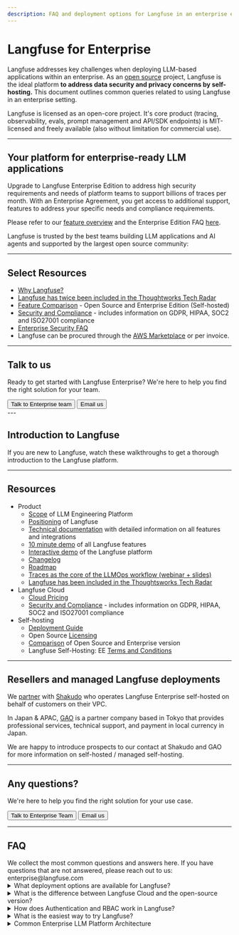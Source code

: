 ```yaml
---
description: FAQ and deployment options for Langfuse in an enterprise environment.
---
```


# Langfuse for Enterprise

Langfuse addresses key challenges when deploying LLM-based applications within an enterprise. As an [open source](/open-source) project, Langfuse is the ideal platform **to address data security and privacy concerns by self-hosting.** This document outlines common queries related to using Langfuse in an enterprise setting.

Langfuse is licensed as an open-core project. It's core product (tracing, observability, evals, prompt management and API/SDK endpoints) is MIT-licensed and freely available (also without limitation for commercial use).

---

## Your platform for enterprise-ready LLM applications

Upgrade to Langfuse Enterprise Edition to address high security requirements and needs of platform teams to support billions of traces per month. With an Enterprise Agreement, you get access to additional support, features to address your specific needs and compliance requirements.

Please refer to our [feature overview](/pricing-self-host) and the Enterprise Edition FAQ [here](/open-source#enterprise-edition-ee-faq).

Langfuse is trusted by the best teams building LLM applications and AI agents and supported by the largest open source community:


<EnterpriseLogos />

---

## Select Resources

- [Why Langfuse?](/why)
- [Langfuse has twice been included in the Thoughtworks Tech Radar](https://www.thoughtworks.com/en-us/radar/platforms/langfuse)
- [Feature Comparison](/pricing-self-host) - Open Source and Enterprise Edition (Self-hosted)
- [Security and Compliance](/security) - includes information on GDPR, HIPAA, SOC2 and ISO27001 compliance
- [Enterprise Security FAQ](/security/security-faq)
- Langfuse can be procured through the [AWS Marketplace](https://aws.amazon.com/marketplace/seller-profile?id=seller-nmyz7ju7oafxu) or per invoice.

---

## Talk to us

Ready to get started with Langfuse Enterprise? We're here to help you find the right solution for your team.

<div className="flex flex-col sm:flex-row gap-4 mt-6">
  <Button size="lg" variant="outline" asChild>
    <Link href="/talk-to-us">Talk to Enterprise team</Link>
  </Button>
  <Button size="lg" variant="secondary" asChild>
    <Link href="mailto:enterprise@langfuse.com">Email us</Link>
  </Button>
</div>
---

## Introduction to Langfuse

If you are new to Langfuse, watch these walkthroughs to get a thorough introduction to the Langfuse platform.


<WatchDemoCards />

---

## Resources

- Product
  - [Scope](/blog/2024-04-introducing-langfuse-2.0) of LLM Engineering Platform
  - [Positioning](/why) of Langfuse
  - [Technical documentation](/docs) with detailed information on all features and integrations
  - [10 minute demo](/watch-demo) of all Langfuse features
  - [Interactive demo](/docs/demo) of the Langfuse platform
  - [Changelog](/changelog)
  - [Roadmap](/docs/roadmap)
  - [Traces as the core of the LLMOps workflow (webinar + slides)](/guides/videos/webinar-observability-llm-systems)
  - [Langfuse has been included in the Thoughtsworks Tech Radar](https://www.thoughtworks.com/en-us/radar/platforms/langfuse)
- Langfuse Cloud
  - [Cloud Pricing](/pricing)
  - [Security and Compliance](/security) - includes information on GDPR, HIPAA, SOC2 and ISO27001 compliance
- Self-hosting
  - [Deployment Guide](/self-hosting)
  - Open Source [Licensing](/open-source)
  - [Comparison](/pricing-self-host) of Open Source and Enterprise version
  - Langfuse Self-Hosting: EE [Terms and Conditions](/terms)

---

## Resellers and managed Langfuse deployments

We [partner](https://www.shakudo.io/partners) with [Shakudo](https://www.shakudo.io/) who operates Langfuse Enterprise self-hosted on behalf of customers on their VPC.

In Japan & APAC, [GAO](https://www.gao-ai.com/) is a partner company based in Tokyo that provides professional services, technical support, and payment in local currency in Japan.

We are happy to introduce prospects to our contact at Shakudo and GAO for more information on self-hosted / managed self-hosting.

---

## Any questions?

We're here to help you find the right solution for your use case.

<div className="flex flex-col sm:flex-row gap-4 mt-6">
  <Button size="lg" variant="outline" asChild>
    <Link href="/talk-to-us">Talk to Enterprise Team</Link>
  </Button>
  <Button size="lg" variant="secondary" asChild>
    <Link href="mailto:enterprise@langfuse.com">Email us</Link>
  </Button>
</div>

---

## FAQ

<Callout type="info" emoji="">
  We collect the most common questions and answers here. If you have questions
  that are not answered, please reach out to us: enterprise@langfuse.com
</Callout>

<details>
<summary>What deployment options are available for Langfuse?</summary>

1. Managed Cloud (cloud.langfuse.com), see [Pricing](/pricing) and [Security](/security) page for details.
2. [Self-hosted](/self-hosting) on your own infrastructure. Contact us if you are interested in additional support.

</details>

<details>
<summary>What is the difference between Langfuse Cloud and the open-source version?</summary>

The Langfuse team provides Langfuse Cloud as a managed solution to simplify the initial setup of Langfuse and to minimize the operational overhead of maintaining high availability in production. You can chose to self-host Langfuse on your own infrastructure.

Some features are not available in the open-source version. Please refer to the overview [here](/pricing-self-host).

</details>

<details>
<summary>How does Authentication and RBAC work in Langfuse?</summary>

Langfuse offers a list of prebuilt roles which apply on an organizational and project level to restrict access ([RBAC documentation](/docs/rbac)).

If needed, environments (production, staging, development) can be separated into different projects in Langfuse to restrict access to production/sensitive data while making it easier to share development environments with the team and other stakeholders.

SSO with Langfuse is simple. Currently Google, GitHub, Azure AD, Okta, Auth0, and AWS Cognito are supported. We can easily add additional providers based on your requirements. As an enterprise customer, you can also enforce SSO for your organization.

</details>

<details>
<summary>What is the easiest way to try Langfuse?</summary>

The Hobby Plan on [Langfuse Cloud](https://cloud.langfuse.com) includes enough resources to try Langfuse for free while in a non-production environment, no credit card required.

Alternatively, you can quickly spin up Langfuse on your own machine using `docker compose up` ([docs](/self-hosting/deployment/docker-compose)).

If you require security and compliance features to run a POC, please reach out to us at enterprise@langfuse.com.

</details>

<details>
<summary>Common Enterprise LLM Platform Architecture</summary>

Langfuse aims to address the challenges of debugging, monitoring, and continuously improving LLM-based applications. It focuses on observability, evaluation, and prompt management.

Langfuse is often deployed alongside a central LLM Gateway that provides schema translation, rate limiting, and PII redaction. The LLM Gateway can be an internal service or an open-source project like LiteLLM. If you use LiteLLM, you can leverage the native integration ([docs](/integrations/gateways/litellm)).

```mermaid
graph LR
  LLM["<strong>LLM</strong><br/>API or service"]
  App["<strong>Application</strong>"]
  LF["<strong>Langfuse</strong><br/>Tracing/Observability<br/>Evaluation<br/>Prompt Management<br/>Cost Tracking<br/>Security Monitoring<br/>Experiments<br/>... (see docs)"]
  Gateway["<strong>LLM Gateway (optional)</strong><br/>Internal or Open-source (e.g. LiteLLM)<br/>Schema translation<br/>Rate limiting<br/>PII redaction"]

  App -->|async tracing|LF
  LF -->|prompt management| App
  LLM --- App
  LLM --- Gateway --- App
  Gateway -->|"optional: forward llm calls"| LF
```

</details>
